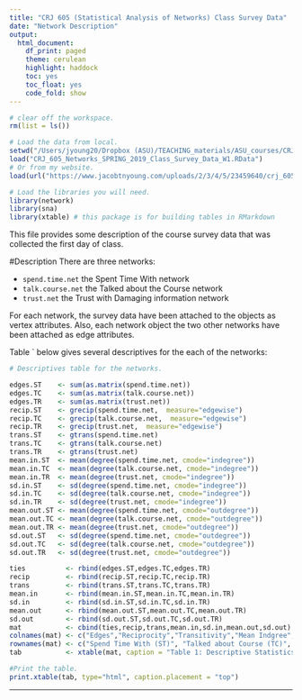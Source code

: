 ```yaml
---
title: "CRJ 605 (Statistical Analysis of Networks) Class Survey Data"
date: "Network Description"
output: 
  html_document:
    df_print: paged
    theme: cerulean
    highlight: haddock
    toc: yes
    toc_float: yes
    code_fold: show
---
```


```r
# clear off the workspace.
rm(list = ls())

# Load the data from local.
setwd("/Users/jyoung20/Dropbox (ASU)/TEACHING_materials/ASU_courses/CRJ_605_Networks_Young/CRJ_605_Networks_SPRING_2019/")
load("CRJ_605_Networks_SPRING_2019_Class_Survey_Data_W1.RData")
# Or from my website.
load(url("https://www.jacobtnyoung.com/uploads/2/3/4/5/23459640/crj_605_networks_spring_2019_class_survey_data_w1.rdata"))

# Load the libraries you will need.
library(network)
library(sna)
library(xtable) # this package is for building tables in RMarkdown

```

This file provides some description of the course survey data that was collected the first day of class.

#Description
There are three networks: 

* `spend.time.net` the Spent Time With network
* `talk.course.net` the Talked about the Course network
* `trust.net` the Trust with Damaging information network  

For each network, the survey data have been attached to the objects as vertex attributes. Also, each network object the two other networks have been attached as edge attributes.


Table ` below gives several descriptives for the each of the networks:  

```r
# Descriptives table for the networks.

edges.ST    <- sum(as.matrix(spend.time.net))
edges.TC    <- sum(as.matrix(talk.course.net))
edges.TR    <- sum(as.matrix(trust.net))
recip.ST    <- grecip(spend.time.net,  measure="edgewise")
recip.TC    <- grecip(talk.course.net,  measure="edgewise")
recip.TR    <- grecip(trust.net,  measure="edgewise")
trans.ST    <- gtrans(spend.time.net)
trans.TC    <- gtrans(talk.course.net)
trans.TR    <- gtrans(trust.net)
mean.in.ST  <- mean(degree(spend.time.net, cmode="indegree"))
mean.in.TC  <- mean(degree(talk.course.net, cmode="indegree"))
mean.in.TR  <- mean(degree(trust.net, cmode="indegree"))
sd.in.ST    <- sd(degree(spend.time.net, cmode="indegree"))
sd.in.TC    <- sd(degree(talk.course.net, cmode="indegree"))
sd.in.TR    <- sd(degree(trust.net, cmode="indegree"))
mean.out.ST <- mean(degree(spend.time.net, cmode="outdegree"))
mean.out.TC <- mean(degree(talk.course.net, cmode="outdegree"))
mean.out.TR <- mean(degree(trust.net, cmode="outdegree"))
sd.out.ST   <- sd(degree(spend.time.net, cmode="outdegree"))
sd.out.TC   <- sd(degree(talk.course.net, cmode="outdegree"))
sd.out.TR   <- sd(degree(trust.net, cmode="outdegree"))

ties          <- rbind(edges.ST,edges.TC,edges.TR)
recip         <- rbind(recip.ST,recip.TC,recip.TR)
trans         <- rbind(trans.ST,trans.TC,trans.TR)
mean.in       <- rbind(mean.in.ST,mean.in.TC,mean.in.TR)
sd.in         <- rbind(sd.in.ST,sd.in.TC,sd.in.TR)
mean.out      <- rbind(mean.out.ST,mean.out.TC,mean.out.TR)
sd.out        <- rbind(sd.out.ST,sd.out.TC,sd.out.TR)
mat           <- cbind(ties,recip,trans,mean.in,sd.in,mean.out,sd.out)
colnames(mat) <- c("Edges","Reciprocity","Transitivity","Mean Indgree", "SD Indegree", "Mean Outdegree", "SD Outdegree")
rownames(mat) <- c("Spend Time With (ST)", "Talked about Course (TC)", "Trust (TR)")
tab           <- xtable(mat, caption = "Table 1: Descriptive Statistics for CRJ 605 (Spring 2019) Course Survey Data Networks", digits=c(0,0,2,2,2,2,2,2))
```    


```r
#Print the table.
print.xtable(tab, type="html", caption.placement = "top")
```  

***


